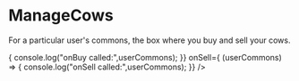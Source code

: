
<Meta
  title="components/Commons/ManageCows"
  component={ManageCows}
/>


# ManageCows

For a particular user's commons, the box where you buy and sell your cows. 


<Canvas>
  <Story name="uncontrolled">
    <ManageCows commons =  {commonsFixtures.oneCommons[0]} userCommons = {userCommonsFixtures.oneUserCommons[0]} onBuy={(userCommons) => { console.log("onBuy called:",userCommons); }} onSell={ (userCommons) => { console.log("onSell called:",userCommons); }} />
  </Story>
</Canvas>
